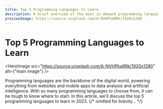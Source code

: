 ```yaml
---
title: Top 5 Programming Languages to Learn
description: A brief overview of the most in-demand programming languages you should consider learning in 2023 to stay ahead of the curve in the tech industry.
previewImage: https://source.unsplash.com/A-NVHPka9Rk/1920x1280
---
```


# Top 5 Programming Languages to Learn
<HeroImage src="https://source.unsplash.com/A-NVHPka9Rk/1920x1280" alt={"main image"} />

Programming languages are the backbone of the digital world, powering everything from websites and mobile apps to data analysis and artificial intelligence. With so many programming languages to choose from, it can be tough to know where to start. In this article, we'll discuss the top 5 programming languages to learn in 2023.
{/* omitted for brevity... */}